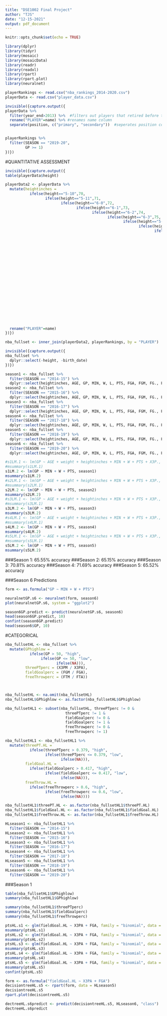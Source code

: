 ---
title: "DSE1002 Final Project"
author: "TJS"
date: "12-15-2021"
output: pdf_document
---
```{r setup, include=FALSE}
knitr::opts_chunk$set(echo = TRUE)
```

```{r}
library(dplyr)
library(tidyr)
library(mosaic)
library(mosaicData)
library(readr)
library(readxl)
library(rpart)
library(rpart.plot)
library(neuralnet)
```

```{r}
playerRankings <- read.csv("nba_rankings_2014-2020.csv")
playerData <- read.csv("player_data.csv")
```

```{r error=FALSE, warning=FALSE, message=FALSE}
invisible({capture.output({
playerData %>% 
  filter(year_end>2013) %>%  #filters out players that retired before the 2014 season
  rename("PLAYER"=name) %>% #renames name column 
  separate(position, c("primary", "secondary"))  #seperates position colummn


playerRankings %>% 
  filter(SEASON == "2019-20",
         GP >= 1)
})})
```
#QUANTITATIVE ASSESSMENT
```{r error=FALSE, warning=FALSE, message=FALSE}
invisible({capture.output({
table(playerData$height)

playerData2 <- playerData %>% 
  mutate(heightinches = 
           ifelse(height=="5-10",70,
                  ifelse(height=="5-11",71,
                         ifelse(height=="6-0",72,
                                ifelse(height=="6-1",73,
                                       ifelse(height=="6-2",74,
                                              ifelse(height=="6-3",75,
                                                     ifelse(height=="5-3",63,
                                                            ifelse(height=="5-5",65,
                                                                   ifelse(height=="5-6",66,
                                                                          ifelse(height=="5-7",67,
                                                                                 ifelse(height=="5-8",68,
                                                                                        ifelse(height=="5-9",69,
                                                                                               ifelse(height=="6-4",76,
                                                                                                      ifelse(height=="6-5",77,
                                                                                                             ifelse(height=="6-6",78,
                                                                                                                    ifelse(height=="6-7",79,
                                                                                                                           ifelse(height=="6-8",80,
                                                                                                                                  ifelse(height=="6-9",81,
                                                                                                                                         ifelse(height=="6-10",82,
                                                                                                                                                ifelse(height=="6-11",83,
                                                                                                                                                       ifelse(height=="7-0",84,
                                                                                                                                                              ifelse(height=="7-1",85,
                                                                                                                                                                     ifelse(height=="7-2",86,
                                                                                                                                                                            ifelse(height=="7-3",87,
                                                                                                                                                                                   ifelse(height=="7-4",88,
                                                                                                                                                                                          ifelse(height=="7-5",89,
                                                                                                                                                                                                 ifelse(height=="7-6",90,
                                                                                                                                                                                                    ifelse(height=="7-7",91,
                                                                                                                                                                                                           ifelse(height == NA)))))))))))))))))))))))))))))) %>% 
  rename("PLAYER"=name)
})})
```
```{r}
nba_fullset <- inner_join(playerData2, playerRankings, by = "PLAYER")
```

```{r error=FALSE, warning=FALSE, message=FALSE}
invisible({capture.output({
nba_fullset %>% 
  dplyr::select(-height, -birth_date)
})})
```

```{r}
season1 <- nba_fullset %>% 
  filter(SEASON == "2014-15") %>% 
  dplyr::select(heightinches, AGE, GP, MIN, W, L, PTS, FGA, FGM, FG., FTA, FTM, FT., X3PA, X3PM, X3P., OREB, DREB, REB, AST, STL, BLK)
season2 <- nba_fullset %>% 
  filter(SEASON == "2015-16") %>% 
  dplyr::select(heightinches, AGE, GP, MIN, W, L, PTS, FGA, FGM, FG., FTA, FTM, FT., X3PA, X3PM, X3P., OREB, DREB, REB, AST, STL, BLK)
season3 <- nba_fullset %>% 
  filter(SEASON == "2016-17") %>% 
  dplyr::select(heightinches, AGE, GP, MIN, W, L, PTS, FGA, FGM, FG., FTA, FTM, FT., X3PA, X3PM, X3P., OREB, DREB, REB, AST, STL, BLK)
season4 <- nba_fullset %>% 
  filter(SEASON == "2017-18") %>% 
  dplyr::select(heightinches, AGE, GP, MIN, W, L, PTS, FGA, FGM, FG., FTA, FTM, FT., X3PA, X3PM, X3P., OREB, DREB, REB, AST, STL, BLK)
season5 <- nba_fullset %>% 
  filter(SEASON == "2018-19") %>% 
  dplyr::select(heightinches, AGE, GP, MIN, W, L, PTS, FGA, FGM, FG., FTA, FTM, FT., X3PA, X3PM, X3P., OREB, DREB, REB, AST, STL, BLK)
season6 <- nba_fullset %>% 
  filter(SEASON == "2019-20") %>% 
  dplyr::select(heightinches, AGE, GP, MIN, W, L, PTS, FGA, FGM, FG., FTA, FTM, FT., X3PA, X3PM, X3P., OREB, DREB, REB, AST, STL, BLK)
```

```{r}
#s1LM.1 <- lm(GP ~ AGE + weight + heightinches + MIN + W + PTS + X3P., season1)
#msummary(s1LM.1)
s1LM.2 <- lm(GP ~ MIN + W + PTS, season1)
msummary(s1LM.2)
#s2LM.1 <- lm(GP ~ AGE + weight + heightinches + MIN + W + PTS + X3P., season2)
#msummary(s2LM.1)
s2LM.2 <- lm(GP ~ MIN + W + PTS, season2)
msummary(s2LM.2)
#s3LM.1 <- lm(GP ~ AGE + weight + heightinches + MIN + W + PTS + X3P., season3)
#msummary(s3LM.1)
s3LM.2 <- lm(GP ~ MIN + W + PTS, season3)
msummary(s3LM.2)
#s4LM.1 <- lm(GP ~ AGE + weight + heightinches + MIN + W + PTS + X3P., season4)
#msummary(s4LM.1)
s4LM.2 <- lm(GP ~ MIN + W + PTS, season4)
msummary(s4LM.2)
#s5LM.1 <- lm(GP ~ AGE + weight + heightinches + MIN + W + PTS + X3P., season5)
#msummary(s5LM.1)
s5LM.2 <- lm(GP ~ MIN + W + PTS, season5)
msummary(s5LM.2)
```
###Season 1: 65.55% accuracy
###Season 2: 65.15% accuracy
###Season 3: 70.81% accuracy
###Season 4: 71.69% accuracy
###Season 5: 65.52% accuracy

###Season 6 Predictions
```{r}
form <- as.formula("GP ~ MIN + W + PTS")

neuralnetGP.s6 <- neuralnet(form, season6)
plot(neuralnetGP.s6, system = "ggplot2")

season6GP.predict <- predict(neuralnetGP.s6, season6)
head(season6GP.predict, 10)
confint(season6GP.predict)
head(season6$GP, 10)
```


#CATEGORICAL
```{r}
nba_fullsetHL <- nba_fullset %>% 
  mutate(GPhighlow = 
           ifelse(GP > 50, "high",
                ifelse(GP <= 50, "low",
                       ifelse(NA))),
         threePTperc = (X3PM / X3PA),
         fieldGoalperc = (FGM / FGA),
         freeThrowperc = (FTM / FTA))



nba_fullsetHL <- na.omit(nba_fullsetHL)
nba_fullsetHL$GPhighlow <- as.factor(nba_fullsetHL$GPhighlow)

nba_fullsetHL1 <- subset(nba_fullsetHL, threePTperc != 0 &
                           threePTperc != 1 &
                           fieldGoalperc != 0 &
                           fieldGoalperc != 1 &
                           freeThrowperc != 0 &
                           freeThrowperc != 1)

nba_fullsetHL1 <- nba_fullsetHL1 %>%  
  mutate(threePT.HL =
           ifelse(threePTperc > 0.379, "high",
                  ifelse(threePTperc <= 0.379, "low",
                         ifelse(NA))),
         fieldGoal.HL = 
           ifelse(fieldGoalperc > 0.417, "high",
                  ifelse(fieldGoalperc <= 0.417, "low",
                         ifelse(NA))),
         freeThrow.HL = 
           ifelse(freeThrowperc > 0.6, "high",
                  ifelse(freeThrowperc <= 0.6, "low",
                         ifelse(NA))))

nba_fullsetHL1$threePT.HL <- as.factor(nba_fullsetHL1$threePT.HL)
nba_fullsetHL1$fieldGoal.HL <- as.factor(nba_fullsetHL1$fieldGoal.HL)
nba_fullsetHL1$freeThrow.HL <- as.factor(nba_fullsetHL1$freeThrow.HL)

HLseason1 <- nba_fullsetHL1 %>% 
  filter(SEASON == "2014-15")
HLseason2 <- nba_fullsetHL1 %>% 
  filter(SEASON == "2015-16")
HLseason3 <- nba_fullsetHL1 %>% 
  filter(SEASON == "2016-17")
HLseason4 <- nba_fullsetHL1 %>% 
  filter(SEASON == "2017-18")
HLseason5 <- nba_fullsetHL1 %>% 
  filter(SEASON == "2018-19")
HLseason6 <- nba_fullsetHL1 %>% 
  filter(SEASON == "2019-20")
```
###Season 1
```{r}
table(nba_fullsetHL1$GPhighlow)
summary(nba_fullsetHL1$GPhighlow)

summary(nba_fullsetHL1$threePTperc)
summary(nba_fullsetHL1$fieldGoalperc)
summary(nba_fullsetHL1$freeThrowperc)
```

```{r}
ptsHL.s1 <- glm(fieldGoal.HL ~ X3PA + FGA, family = "binomial", data = HLseason1)
msummary(ptsHL.s1)
ptsHL.s2 <- glm(fieldGoal.HL ~ X3PA + FGA, family = "binomial", data = HLseason2)
msummary(ptsHL.s2)
ptsHL.s3 <- glm(fieldGoal.HL ~ X3PA + FGA, family = "binomial", data = HLseason3)
msummary(ptsHL.s3)
ptsHL.s4 <- glm(fieldGoal.HL ~ X3PA + FGA, family = "binomial", data = HLseason4)
msummary(ptsHL.s4)
ptsHL.s5 <- glm(fieldGoal.HL ~ X3PA + FGA, family = "binomial", data = HLseason5)
msummary(ptsHL.s5)
confint(ptsHL.s5)

form <- as.formula("fieldGoal.HL ~ X3PA + FGA")
decisiontreeHL.s5 <- rpart(form, data = HLseason5)
decisiontreeHL.s5
rpart.plot(decisiontreeHL.s5)

dectreeHL.s6predict <- predict(decisiontreeHL.s5, HLseason6, "class")
dectreeHL.s6predict
```

